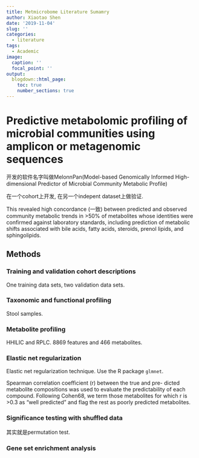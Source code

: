 ---
title: Metmicrobome Literature Sumamry
author: Xiaotao Shen
date: '2019-11-04'
slug: ''
categories:
  - literature
tags:
  - Academic
image:
  caption: ''
  focal_point: ''
output:
  blogdown::html_page:
    toc: true
    number_sections: true
---

# Predictive metabolomic profiling of microbial communities using amplicon or metagenomic sequences

开发的软件名字叫做MelonnPan(Model-based Genomically Informed High-dimensional Predictor of Microbial Community Metabolic Profile)

在一个cohort上开发, 在另一个indepent dataset上做验证.

This revealed high concordance (一致) between predicted and observed community metabolic trends in >50% of metabolites whose identities were confirmed against laboratory standards, including prediction of metabolic shifts associated with bile acids, fatty acids, steroids, prenol lipids, and sphingolipids.

## Methods

### Training and validation cohort descriptions

One training data sets, two validation data sets.

### Taxonomic and functional profiling

Stool samples. 

### Metabolite profiling

HHILIC and RPLC. 8869 features and 466 metabolites.

### Elastic net regularization

Elastic net regularization technique. Use the R package `glmnet`.

Spearman correlation coefficient (r) between the true and pre- dicted metabolite compositions was used to evaluate the predictability of each compound. Following Cohen68, we term those metabolites for which r is >0.3 as “well predicted” and flag the rest as poorly predicted metabolites.

### Significance testing with shuffled data

其实就是permutation test.

### Gene set enrichment analysis







